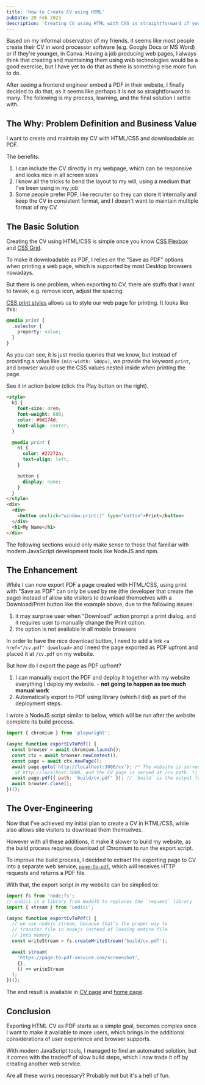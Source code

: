 ```yaml
---
title: 'How to Create CV using HTML'
pubDate: 20 Feb 2023
description: 'Creating CV using HTML with CSS is straightforward if you know them, but making it exportable as PDF is more involving'
---
```



Based on my informal observation of my friends, it seems like most people create their CV in word processor software (e.g. Google Docs or MS Word) or if they're younger, in Canva. Having a job producing web pages, I always think that creating and maintaining them using web technologies would be a good exercise, but I have yet to do that as there is something else more fun to do.

After seeing a frontend engineer embed a PDF in their website, I finally decided to do that, as it seems like perhaps it is not so straightforward to many. The following is my process, learning, and the final solution I settle with.

## The Why: Problem Definition and Business Value

I want to create and maintain my CV with HTML/CSS and downloadable as PDF.

The benefits:

1. I can include the CV directly in my webpage, which can be responsive and looks nice in all screen sizes
1. I know all the tricks to bend the layout to my will, using a medium that I've been using in my job
1. Some people prefer PDF, like recruiter so they can store it internally and keep the CV in consistent format, and I doesn't want to maintain multiple format of my CV.

## The Basic Solution

Creating the CV using HTML/CSS is simple once you know [CSS Flexbox](https://css-tricks.com/snippets/css/a-guide-to-flexbox/) and [CSS Grid](https://css-tricks.com/snippets/css/complete-guide-grid/).

To make it downloadable as PDF, I relies on the "Save as PDF" options when printing a web page, which is supported by most Desktop browsers nowadays.

But there is one problem, when exporting to CV, there are stuffs that I want to tweak, e.g. remove icon, adjust the spacing.

[CSS print styles](https://www.smashingmagazine.com/2011/11/how-to-set-up-a-print-style-sheet/) allows us to style our web page for printing. It looks like this:

```css {0}
@media print {
  .selector {
    property: value;
  }
}
```

As you can see, it is just media queries that we know, but instead of providing a value like `(min-width: 500px)`, we provide the keyword `print`, and browser would use the CSS values nested inside when printing the page.

See it in action below (click the Play button on the right).

<LiveEditor>

```html
<style>
  h1 {
    font-size: 4rem;
    font-weight: 600;
    color: #9d174d;
    text-align: center;
  }

  @media print {
    h1 {
      color: #27272a;
      text-align: left;
    }

    button {
      display: none;
    }
  }
</style>
<div>
  <div>
    <button onclick="window.print()" type="button">Print</button>
  </div>
  <h1>My Name</h1>
</div>
```

</LiveEditor>

<Aside className="mt-6">

The following sections would only make sense to those that familiar with modern JavaScript development tools like NodeJS and npm.

</Aside>

## The Enhancement

While I can now export PDF a page created with HTML/CSS, using print with "Save as PDF" can only be used by me (the developer that create the page) instead of allow site visitors to download themselves with a Download/Print button like the example above, due to the following issues:

1. it may surprise user when "Download" action prompt a print dialog, and it requires user to manually change the Print option.
1. the option is not available in all mobile browsers

In order to have the nice download button, I need to add a link `<a href="/cv.pdf" download>` and I need the page exported as PDF upfront and placed it at `/cv.pdf` on my website.

But how do I export the page as PDF upfront?

1. I can manually export the PDF and deploy it together with my website everything I deploy my website. - **not going to happen as too much manual work**
1. Automatically export to PDF using library (which I did) as part of the deployment steps.

I wrote a NodeJS script similar to below, which will be run after the website complete its build process.

```js
import { chromium } from 'playwright';

(async function exportCvToPdf() {
  const browser = await chromium.launch();
  const ctx = await browser.newContext();
  const page = await ctx.newPage();
  await page.goto('http://localhost:3000/cv'); /* The website is served locally
   at http://localhost:3000, and the CV page is served at /cv path. */
  await page.pdf({ path: 'build/cv.pdf' }); // `build` is the output folder of my website
  await browser.close();
})();
```

## The Over-Engineering

Now that I've achieved my initial plan to create a CV in HTML/CSS, while also allows site visitors to download them themselves.

However with all these additions, it make it slower to build my website, as the build process requires download of Chromium to run the export script.

To improve the build process, I decided to extract the exporting page to CV into a separate web service, [`page-to-pdf`](https://github.com/malcolm-kee/page-to-pdf), which will receives HTTP requests and returns a PDF file.

With that, the export script in my website can be simplied to:

```js
import fs from 'node:fs';
// undici is a library from NodeJS to replaces the `request` library
import { stream } from 'undici';

(async function exportCvToPdf() {
  // we use nodejs stream, because that's the proper way to
  // transfer file in nodejs instead of loading entire file
  // into memory
  const writeStream = fs.createWriteStream('build/cv.pdf');

  await stream(
    'https://page-to-pdf-service.com/screenshot',
    {},
    () => writeStream
  );
})();
```

The end result is available in [CV page](/cv) and [home page](/).

## Conclusion

Exporting HTML CV as PDF starts as a simple goal, becomes complex once I want to make it available to more users, which brings in the additional considerations of user experience and browser supports.

With modern JavaScript tools, I managed to find an automated solution, but it comes with the tradeoff of slow build steps, which I now trade it off by creating another web service.

Are all these works necessary? Probably not but it's a hell of fun.
